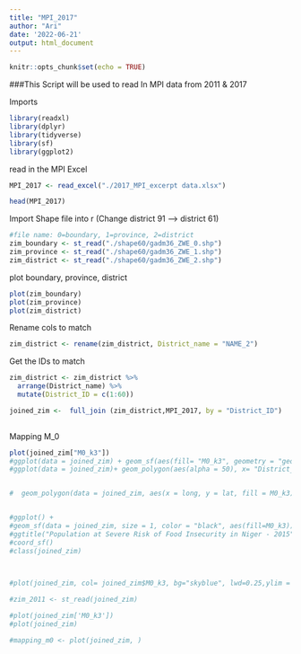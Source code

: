 ```yaml
---
title: "MPI_2017"
author: "Ari"
date: '2022-06-21'
output: html_document
---
```


```r
knitr::opts_chunk$set(echo = TRUE)
```


###This Script will be used to read In MPI data from 2011 & 2017 

Imports 
```r
library(readxl)
library(dplyr)
library(tidyverse)
library(sf)
library(ggplot2)
```

read in the MPI Excel
```r
MPI_2017 <- read_excel("./2017_MPI_excerpt data.xlsx")
```

```r
head(MPI_2017)
```

Import Shape file into r (Change district 91 --> district 61)
```r
#file name: 0=boundary, 1=province, 2=district 
zim_boundary <- st_read("./shape60/gadm36_ZWE_0.shp") 
zim_province <- st_read("./shape60/gadm36_ZWE_1.shp")
zim_district <- st_read("./shape60/gadm36_ZWE_2.shp")  
```
plot boundary, province, district 
```r
plot(zim_boundary)
plot(zim_province)
plot(zim_district)

```
Rename cols to match
```r
zim_district <- rename(zim_district, District_name = "NAME_2")
```


Get the IDs to match 
```r
zim_district <- zim_district %>% 
  arrange(District_name) %>% 
  mutate(District_ID = c(1:60))

joined_zim <-  full_join (zim_district,MPI_2017, by = "District_ID")
  
```


Mapping M_0
```r
plot(joined_zim["M0_k3"]) 
#ggplot(data = joined_zim) + geom_sf(aes(fill= "M0_k3", geometry = "geometry")) 
#ggplot(data = joined_zim)+ geom_polygon(aes(alpha = 50), x= "District_ID", y = "District_name.x", fill = "M0_k3")


#  geom_polygon(data = joined_zim, aes(x = long, y = lat, fill = M0_k3), colour = "black") + theme_void()


#ggplot() +
#geom_sf(data = joined_zim, size = 1, color = "black", aes(fill=M0_k3)) +
#ggtitle("Population at Severe Risk of Food Insecurity in Niger - 2015") + scale_fill_viridis_c()+
#coord_sf()
#class(joined_zim)


  
#plot(joined_zim, col= joined_zim$M0_k3, bg="skyblue", lwd=0.25,ylim = c(0,50), xlim = c(0,50))

#zim_2011 <- st_read(joined_zim)

#plot(joined_zim['M0_k3'])
#plot(joined_zim)

#mapping_m0 <- plot(joined_zim, )

```

